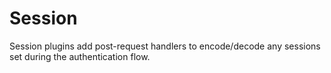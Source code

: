 # Session

Session plugins add post-request handlers to encode/decode any sessions set during the authentication flow.
